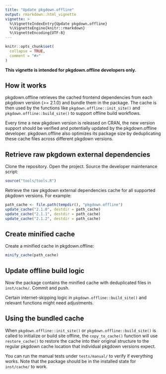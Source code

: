 ```yaml
---
title: "Update pkgdown.offline"
output: rmarkdown::html_vignette
vignette: >
  %\VignetteIndexEntry{Update pkgdown.offline}
  %\VignetteEngine{knitr::rmarkdown}
  %\VignetteEncoding{UTF-8}
---
```


```r
knitr::opts_chunk$set(
  collapse = TRUE,
  comment = "#>"
)
```

**This vignette is intended for pkgdown.offline developers only.**

## How it works

pkgdown.offline retrieves the cached frontend dependencies from each
pkgdown version (>= 2.1.0) and bundle them in the package. The cache is
then used by the functions like `pkgdown.offline::init_site()` and
`pkgdown.offline::build_site()` to support offline build workflows.

Every time a new pkgdown version is released on CRAN, the new version support
should be verified and potentially updated by the pkgdown.offline developer.
pkgdown.offline also optimizes its package size by deduplicating these cache
files across different pkgdown versions.

## Retrieve raw pkgdown external dependencies

Clone the repository. Open the project. Source the developer maintenance script:

```r
source("tools/tools.R")
```

Retrieve the raw pkgdown external dependencies cache for all supported
pkgdown versions. For example:

```r
path_cache <- file.path(tempdir(), "pkgdown.offline")
update_cache("2.1.0", destdir = path_cache)
update_cache("2.1.1", destdir = path_cache)
update_cache("2.1.2", destdir = path_cache)
```

## Create minified cache

Create a minified cache in pkgdown.offline:

```r
minify_cache(path_cache)
```

## Update offline build logic

Now the package contains the minified cache with deduplicated files in
`inst/cache/`. Commit and push.

Certain internet-skipping logic in `pkgdown.offline::build_site()` and
relevant functions might need adjustments.

## Using the bundled cache

When `pkgdown.offline::init_site()` or `pkgdown.offline::build_site()`
is called to initialize or build site offline, the `copy_to_cache()` function
will use `restore_cache()` to restore the cache into their original structure
to the regular pkgdown cache location that individual pkgdown versions expect.

You can run the manual tests under `tests/manual/` to verify if everything works.
Note that the package should be in the installed state for `inst/cache/` to work.

